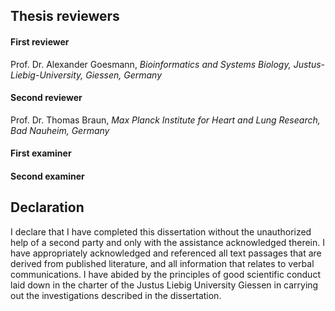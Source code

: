 ## Thesis reviewers {-}

#### First reviewer
Prof. Dr. Alexander Goesmann, *Bioinformatics and Systems Biology, Justus-Liebig-University, Giessen, Germany*

#### Second reviewer
Prof. Dr. Thomas Braun, *Max Planck Institute for Heart and Lung Research, Bad Nauheim, Germany*

#### First examiner

#### Second examiner

## Declaration {-}

I declare that I have completed this dissertation without the unauthorized help of a second party and only with the assistance acknowledged therein. I have appropriately acknowledged and referenced all text passages that are derived from published literature, and all information that relates to verbal communications. I have abided by the principles of good scientific conduct laid down in the charter of the Justus Liebig University Giessen in carrying out the investigations described in the dissertation.


